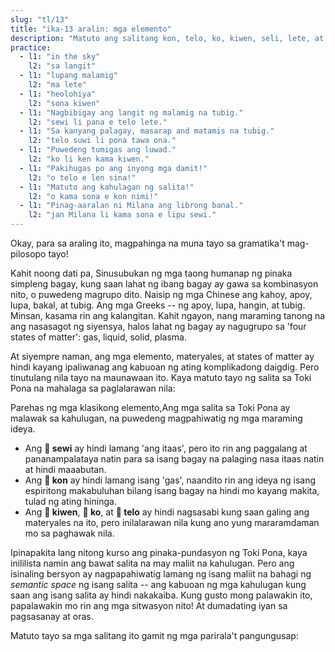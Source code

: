 ```yaml
---
slug: "tl/13"
title: "ika-13 aralin: mga elemento"
description: "Matuto ang salitang kon, telo, ko, kiwen, seli, lete, at sewi!"
practice:
  - l1: "in the sky"
    l2: "sa langit"
  - l1: "lupang malamig"
    l2: "ma lete"
  - l1: "heolohiya"
    l2: "sona kiwen"
  - l1: "Nagbibigay ang langit ng malamig na tubig."
    l2: "sewi li pana e telo lete."
  - l1: "Sa kanyang palagay, masarap and matamis na tubig."
    l2: "telo suwi li pona tawa ona."
  - l1: "Puwedeng tumigas ang luwad."
    l2: "ko li ken kama kiwen."
  - l1: "Pakihugas po ang inyong mga damit!"
    l2: "o telo e len sina!"
  - l1: "Matuto ang kahulagan ng salita!"
    l2: "o kama sona e kon nimi!"
  - l1: "Pinag-aaralan ni Milana ang librong banal."
    l2: "jan Milana li kama sona e lipu sewi."
---
```



Okay, para sa araling ito, magpahinga na muna tayo sa gramatika't mag-pilosopo tayo!

Kahit noong dati pa, Sinusubukan ng mga taong humanap ng pinaka simpleng bagay, kung saan lahat ng ibang bagay ay gawa sa kombinasyon nito, o puwedeng magrupo dito. Naisip ng mga Chinese ang kahoy, apoy, lupa, bakal, at tubig. Ang mga Greeks -- ng apoy, lupa, hangin, at tubig. Minsan, kasama rin ang kalangitan. Kahit ngayon, nang maraming tanong na ang nasasagot ng siyensya, halos lahat ng bagay ay nagugrupo sa 'four states of matter': gas, liquid, solid, plasma.

At siyempre naman, ang mga elemento, materyales, at states of matter ay hindi kayang ipaliwanag ang kabuoan ng ating komplikadong daigdig. Pero tinutulang nila tayo na maunawaan ito. Kaya matuto tayo ng salita sa Toki Pona na mahalaga sa paglalarawan nila:

<List>
  <Word sl="kon" m="hangin, espirito, kahulugan" />
  <Word sl="telo" m="tubig, isang likidong umaagos ng malakas" />
  <Word sl="ko" m="isang malambot na solid o isang makapal na likido, tulad ng buhangin, luwad, kuwarta, pandikit" />
  <Word sl="kiwen" m="isang matigas na solid, tulad ng bato, kahoy, bakal" />
  <Word sl="seli" m="apoy, mainit, masunog" />
  <Word sl="lete" m="malamig" />
  <Word sl="sewi" m="langit; mataas, banal" />
</List>

Parehas ng mga klasikong elemento,Ang mga salita sa Toki Pona ay malawak sa kahulugan, na puwedeng magpahiwatig ng mga maraming ideya.  
* Ang **󱥚 sewi** ay hindi lamang 'ang itaas', pero ito rin ang paggalang at pananampalataya natin para sa isang bagay na palaging nasa itaas natin at hindi maaabutan.
* Ang **󱤝 kon** ay hindi lamang isang 'gas', naandito rin ang ideya ng isang espiritong makabuluhan bilang isang bagay na hindi mo kayang makita, tulad ng ating hininga.  
* Ang **󱤛 kiwen**, **󱤜 ko**, at **󱥪 telo** ay hindi nagsasabi kung saan galing ang materyales na ito, pero inilalarawan nila kung ano yung mararamdaman mo sa paghawak nila.

Ipinapakita lang nitong kurso ang pinaka-pundasyon ng Toki Pona, kaya inililista namin ang bawat salita na may maliit na kahulugan. Pero ang isinaling bersyon ay nagpapahiwatig lamang ng isang maliit na bahagi ng *semantic space* ng isang salita -- ang kabuoan ng mga kahulugan kung saan ang isang salita ay hindi nakakaiba. Kung gusto mong palawakin ito, papalawakin mo rin ang mga sitwasyon nito! At dumadating iyan sa pagsasanay at oras.

Matuto tayo sa mga salitang ito gamit ng mga parirala't pangungusap:

<List>
  <Word sl="kiwen kasi" m="ang matigas na bahagi ng isang halaman, kahoy" />
  <Word sl="ko lete" m="malamig na himulmol, niyebe" />
  <Word sl="kon sewi" m="espiritong banal" />
  <Word sl="telo nasa" m="inumin na nagpapalasing, alak" />
  <Sentence sl="lete li awen e moku." m="Ipinepreserba ng lamig ang pagkain." />
  <Sentence sl="seli li moku e kiwen kasi." m="Isinunog ng apoy ang kahoy." />
  <Sentence sl="telo li kama tan sewi." m="Nalalaglag ang tubig galing sa langit.<br />(Umuulan.)" />
  <Sentence sl="o kama sona e kon toki!" m="Aralin mo nga ang kahulugan ng salita!" />
</List>

<Practice exercises={frontmatter.practice} client:load />
